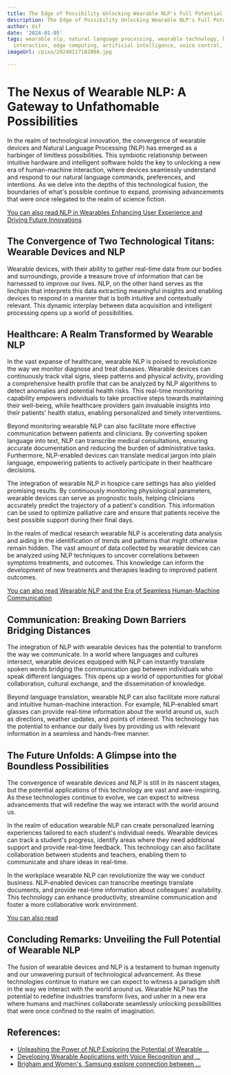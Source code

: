 ```yaml
---
title: The Edge of Possibility Unlocking Wearable NLP's Full Potential
description: The Edge of Possibility Unlocking Wearable NLP's Full Potential
author: Usf
date: '2024-01-05'
tags: wearable nlp, natural language processing, wearable technology, human computer
  interaction, edge computing, artificial intelligence, voice control, gesture recognition
imageUrl: /pixa/20240117182808.jpg

---
```

# The Nexus of Wearable NLP: A Gateway to  Unfathomable Possibilities

In the realm of technological innovation, the convergence of wearable devices and Natural Language Processing (NLP) has emerged as a harbinger of limitless possibilities. This symbiotic relationship between intuitive  hardware and intelligent software holds the key to unlocking a  new era of human-machine interaction, where devices  seamlessly understand and respond to our natural language commands,  preferences, and intentions. As we delve into the  depths of this technological fusion, the boundaries of what's possible continue to expand, promising advancements that were once relegated to the realm of science fiction.

[You can also read NLP in Wearables Enhancing User Experience and Driving Future Innovations](NLP%20in%20Wearables%20Enhancing%20User%20Experience%20and%20Driving%20Future%20Innovations)


## The Convergence of  Two Technological Titans: Wearable Devices and NLP

Wearable devices, with their ability to  gather  real-time data from our bodies  and surroundings, provide a treasure  trove of information  that can be harnessed to improve our lives. NLP,  on the other hand serves  as the linchpin that interprets this  data extracting meaningful insights and enabling devices to respond in a manner that is both intuitive and contextually relevant. This dynamic interplay between data acquisition and intelligent  processing opens up a world of possibilities.

## Healthcare: A Realm Transformed by Wearable NLP

In  the vast expanse of healthcare, wearable NLP is poised to revolutionize the way we monitor diagnose and treat  diseases. Wearable devices can continuously track vital signs, sleep patterns and physical activity, providing  a comprehensive health profile that can be analyzed by NLP algorithms to detect anomalies and potential health risks. This real-time monitoring capability empowers  individuals to take  proactive steps towards maintaining their well-being, while healthcare providers gain invaluable insights into their patients' health status, enabling personalized  and timely interventions.

Beyond monitoring wearable NLP can also  facilitate more effective communication between patients and clinicians. By converting spoken  language into text, NLP can transcribe medical consultations, ensuring accurate documentation and reducing the burden of  administrative  tasks. Furthermore, NLP-enabled devices can translate medical jargon into plain language, empowering patients to actively participate in their healthcare decisions.

The  integration of wearable NLP in hospice care  settings has also yielded  promising results. By continuously monitoring physiological parameters, wearable devices can serve as prognostic tools, helping clinicians accurately predict the  trajectory  of a  patient's condition. This information can be used to optimize palliative care and ensure that patients receive the best possible support  during their final  days.

In the realm of medical research wearable NLP is accelerating data analysis and aiding in the identification of trends and patterns that  might otherwise  remain hidden. The vast amount of data collected by wearable devices can be analyzed using NLP techniques to uncover correlations between symptoms treatments, and outcomes.  This knowledge can  inform the development of new treatments and therapies leading to improved patient outcomes.

[You can  also read Wearable NLP and the Era of Seamless Human-Machine Communication](Wearable%20NLP%20and%20the%20Era%20of%20Seamless%20Human-Machine%20Communication)


## Communication: Breaking Down Barriers  Bridging Distances

The integration of NLP  with wearable devices has  the potential to transform the way we communicate. In  a  world where languages and cultures intersect, wearable devices equipped with NLP can instantly translate spoken words bridging the communication gap between individuals who speak different languages.  This opens up a world of opportunities for global collaboration, cultural exchange, and the dissemination of knowledge.

Beyond language translation,  wearable NLP can  also facilitate more natural and intuitive human-machine interaction. For example, NLP-enabled smart glasses can provide  real-time information  about the world around us, such as directions, weather updates,  and points of interest. This technology has the potential  to  enhance our daily lives by providing us with relevant information in a seamless and hands-free manner.

## The Future  Unfolds: A Glimpse into the Boundless  Possibilities

The  convergence of wearable devices and NLP is still in its nascent stages, but the potential applications of this technology  are vast and awe-inspiring. As these technologies continue  to evolve, we can  expect to witness advancements that will redefine the  way we interact with the world around us.

In  the realm of education wearable NLP can create personalized learning  experiences tailored to each student's individual needs. Wearable devices can track a student's progress, identify areas where they need additional support and provide real-time feedback. This technology can also facilitate collaboration  between students and  teachers, enabling them  to communicate and share ideas in real-time.

In the  workplace wearable NLP can revolutionize the way we conduct business. NLP-enabled devices can transcribe meetings translate documents, and provide real-time information about colleagues' availability. This technology can enhance productivity,  streamline communication and foster a  more  collaborative  work environment.

[You can also read ]()


##  Concluding Remarks: Unveiling the Full Potential of Wearable NLP

The fusion of wearable devices and NLP  is a testament to human ingenuity and our unwavering pursuit of technological advancement. As  these  technologies continue to mature  we can  expect to witness a  paradigm shift in the way  we interact with  the world around us. Wearable NLP has the potential to redefine industries transform lives, and usher in a  new era where humans  and machines collaborate seamlessly unlocking possibilities that were  once confined to the realm of  imagination.

## References:
- [Unleashing the Power of NLP Exploring the Potential of Wearable ...](https://nlpwear.com/blog/unleashing%20the%20power%20of%20nlp%20exploring%20the%20potential%20of%20wearable%20devices)
- [Developing Wearable Applications with Voice Recognition and ...](https://www.linkedin.com/pulse/developing-wearable-applications-voice-recognition-nlp-strivemindz-j4sgf)
- [Brigham and Women's, Samsung explore connection between ...](https://www.healthcarefinancenews.com/news/brigham-and-womens-samsung-explore-connection-between-digital-wearables-and-wellness)
